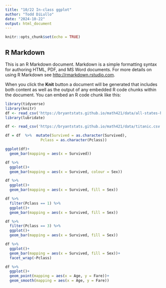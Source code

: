 ```yaml
---
title: "10/22 In-class ggplot"
author: "Todd DiLullo"
date: "2024-10-22"
output: html_document
---
```


```r
knitr::opts_chunk$set(echo = TRUE)
```

## R Markdown

This is an R Markdown document. Markdown is a simple formatting syntax for authoring HTML, PDF, and MS Word documents. For more details on using R Markdown see <http://rmarkdown.rstudio.com>.

When you click the **Knit** button a document will be generated that includes both content as well as the output of any embedded R code chunks within the document. You can embed an R code chunk like this:


```r
library(tidyverse)
library(knitr)
df <- read_csv('https://bryantstats.github.io/math421/data/all-states-history.csv')
library(lubridate)
```
```r
df <- read_csv('https://bryantstats.github.io/math421/data/titanic.csv')

df = df  %>%  mutate(Survived = as.character(Survived), 
                Pclass = as.character(Pclass))

```

```r
ggplot(df)+
  geom_bar(mapping = aes(x = Survived))
```

```r
df %>%
  ggplot()+
  geom_bar(mapping = aes(x = Survived, colour = Sex))
```

```r
df %>%
  ggplot()+
  geom_bar(mapping = aes(x = Survived, fill = Sex))
```

```r
df %>%
  filter(Pclass == 1) %>% 
  ggplot()+
  geom_bar(mapping = aes(x = Survived, fill = Sex))
```

```r
df %>%
  filter(Pclass == 3) %>% 
  ggplot()+
  geom_bar(mapping = aes(x = Survived, fill = Sex))
```

```r
df %>%
  ggplot()+
  geom_bar(mapping = aes(x = Survived, fill = Sex))+
  facet_wrap(~Pclass)
```

```r
df %>% 
  ggplot()+
  geom_point(mapping = aes(x = Age, y = Fare))+
  geom_smooth(mapping = aes(x = Age, y = Fare))

```

